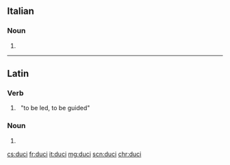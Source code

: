 ==Italian==

===Noun===
{{head|it|plural}} {{m}}

# {{plural of|duce|lang=it|nocat=1}}

----

==Latin==

===Verb===
{{la-verb-form|dūcī}}

# {{conjugation of|dūcō||pres|pass|inf|lang=la}}&nbsp;&nbsp;"to be led, to be guided"

===Noun===
{{la-noun-form|ducī}}

# {{inflection of|dux||dat|s|lang=la}}

[[cs:duci]]
[[fr:duci]]
[[it:duci]]
[[mg:duci]]
[[scn:duci]]
[[chr:duci]]
